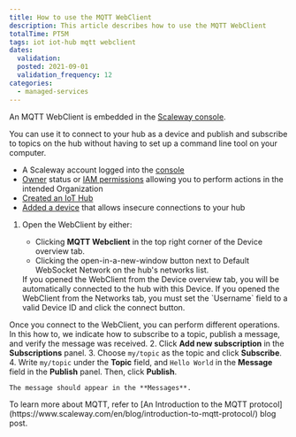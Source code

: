 ```yaml
---
title: How to use the MQTT WebClient
description: This article describes how to use the MQTT WebClient
totalTime: PT5M
tags: iot iot-hub mqtt webclient
dates:
  validation: 
  posted: 2021-09-01
  validation_frequency: 12
categories:
  - managed-services
---
```




An MQTT WebClient is embedded in the [Scaleway console](https://console.scaleway.com/iot-hub/hubs).

You can use it to connect to your hub as a device and publish and subscribe to topics on the hub without having to set up a command line tool on your computer.

<Requirements />

- A Scaleway account logged into the [console](https://console.scaleway.com)
- [Owner](/iam/concepts/#owner) status or [IAM permissions](/iam/concepts/#permission) allowing you to perform actions in the intended Organization
- [Created an IoT Hub](/iot-hub/how-to/create-hub/)
- [Added a device](/iot-hub/how-to/add-device/) that allows insecure connections to your hub

1. Open the WebClient by either:
    - Clicking **MQTT Webclient** in the top right corner of the Device overview tab.
    - Clicking the open-in-a-new-window button next to Default WebSocket Network on the hub's networks list.

    <Message type="note">
      If you opened the WebClient from the Device overview tab, you will be automatically connected to the hub with this Device. If you opened the WebClient from the Networks tab, you must set the `Username` field to a valid Device ID and click the connect button.
    </Message>

  Once you connect to the WebClient, you can perform different operations. In this how to, we indicate how to subscribe to a topic, publish a message, and verify the message was received.
2. Click **Add new subscription** in the **Subscriptions** panel.
3. Choose `my/topic` as the topic and click **Subscribe**.
4. Write `my/topic` under the **Topic** field, and `Hello World` in the **Message** field in the **Publish** panel. Then, click **Publish**.

    The message should appear in the **Messages**.

<Lightbox image={image} size="large" alt="" />

<Message type="note">
  To learn more about MQTT, refer to [An Introduction to the MQTT protocol](https://www.scaleway.com/en/blog/introduction-to-mqtt-protocol/) blog post.
</Message>


